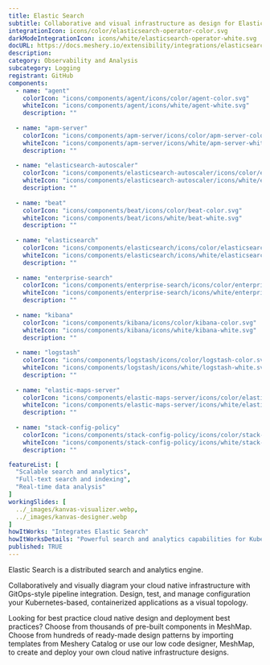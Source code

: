 ---
title: Elastic Search
subtitle: Collaborative and visual infrastructure as design for Elastic Search
integrationIcon: icons/color/elasticsearch-operator-color.svg
darkModeIntegrationIcon: icons/white/elasticsearch-operator-white.svg
docURL: https://docs.meshery.io/extensibility/integrations/elasticsearch-operator
description: 
category: Observability and Analysis
subcategory: Logging
registrant: GitHub
components:
  - name: "agent"
    colorIcon: "icons/components/agent/icons/color/agent-color.svg"
    whiteIcon: "icons/components/agent/icons/white/agent-white.svg"
    description: ""
    
  - name: "apm-server"
    colorIcon: "icons/components/apm-server/icons/color/apm-server-color.svg"
    whiteIcon: "icons/components/apm-server/icons/white/apm-server-white.svg"
    description: ""
    
  - name: "elasticsearch-autoscaler"
    colorIcon: "icons/components/elasticsearch-autoscaler/icons/color/elasticsearch-autoscaler-color.svg"
    whiteIcon: "icons/components/elasticsearch-autoscaler/icons/white/elasticsearch-autoscaler-white.svg"
    description: ""
    
  - name: "beat"
    colorIcon: "icons/components/beat/icons/color/beat-color.svg"
    whiteIcon: "icons/components/beat/icons/white/beat-white.svg"
    description: ""
    
  - name: "elasticsearch"
    colorIcon: "icons/components/elasticsearch/icons/color/elasticsearch-color.svg"
    whiteIcon: "icons/components/elasticsearch/icons/white/elasticsearch-white.svg"
    description: ""
    
  - name: "enterprise-search"
    colorIcon: "icons/components/enterprise-search/icons/color/enterprise-search-color.svg"
    whiteIcon: "icons/components/enterprise-search/icons/white/enterprise-search-white.svg"
    description: ""
    
  - name: "kibana"
    colorIcon: "icons/components/kibana/icons/color/kibana-color.svg"
    whiteIcon: "icons/components/kibana/icons/white/kibana-white.svg"
    description: ""
    
  - name: "logstash"
    colorIcon: "icons/components/logstash/icons/color/logstash-color.svg"
    whiteIcon: "icons/components/logstash/icons/white/logstash-white.svg"
    description: ""
    
  - name: "elastic-maps-server"
    colorIcon: "icons/components/elastic-maps-server/icons/color/elastic-maps-server-color.svg"
    whiteIcon: "icons/components/elastic-maps-server/icons/white/elastic-maps-server-white.svg"
    description: ""
    
  - name: "stack-config-policy"
    colorIcon: "icons/components/stack-config-policy/icons/color/stack-config-policy-color.svg"
    whiteIcon: "icons/components/stack-config-policy/icons/white/stack-config-policy-white.svg"
    description: ""

featureList: [
  "Scalable search and analytics",
  "Full-text search and indexing",
  "Real-time data analysis"
]
workingSlides: [
  ../_images/kanvas-visualizer.webp,
  ../_images/kanvas-designer.webp
]
howItWorks: "Integrates Elastic Search"
howItWorksDetails: "Powerful search and analytics capabilities for Kubernetes data"
published: TRUE
---
<p>
Elastic Search is a distributed search and analytics engine.
</p>
<p>
    Collaboratively and visually diagram your cloud native infrastructure with GitOps-style pipeline integration. Design, test, and manage configuration your Kubernetes-based, containerized applications as a visual topology.
</p>
<p>
    Looking for best practice cloud native design and deployment best practices? Choose from thousands of pre-built components in MeshMap. Choose from hundreds of ready-made design patterns by importing templates from Meshery Catalog or use our low code designer, MeshMap, to create and deploy your own cloud native infrastructure designs.
</p>
